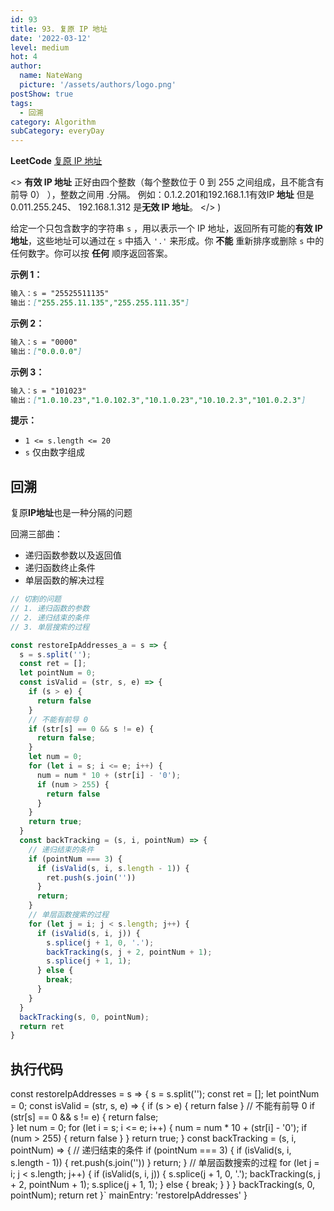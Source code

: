 ```yaml
---
id: 93
title: 93. 复原 IP 地址
date: '2022-03-12'
level: medium
hot: 4
author:
  name: NateWang
  picture: '/assets/authors/logo.png'
postShow: true
tags:
  - 回溯
category: Algorithm
subCategory: everyDay
---
```


<Strong>LeetCode</Strong> [复原 IP 地址](https://leetcode-cn.com/problems/restore-ip-addresses/description/)


  <>
    <Para>
      <Strong>有效 IP 地址</Strong>
      正好由四个整数（每个整数位于 <InlineCode>0</InlineCode> 到 <InlineCode>255</InlineCode> 之间组成，且不能含有前导 <InlineCode>0</InlineCode>）  ），整数之间用 <InlineCode>.</InlineCode>分隔。
    </Para>
    <Para>
      例如：<InlineCode>0.1.2.201</InlineCode>和<InlineCode>192.168.1.1</InlineCode>有效IP<Strong>  地址</Strong>
      但是 <InlineCode>0.011.255.245</InlineCode>、 <InlineCode>192.168.1.312</InlineCode> 是<Strong>无效 IP 地址</Strong>。
    </Para>
  </>
)

<SideNote type='info' title='题目描述' children={cBox}/>

给定一个只包含数字的字符串 `s` ，用以表示一个 IP 地址，返回所有可能的**有效 IP 地址**，这些地址可以通过在 `s` 中插入 `'.'` 来形成。你 **不能** 重新排序或删除 `s` 中的任何数字。你可以按 **任何** 顺序返回答案。


**示例 1：**

```md
输入：s = "25525511135"
输出：["255.255.11.135","255.255.111.35"]
```

**示例 2：**

```md
输入：s = "0000"
输出：["0.0.0.0"]
```

**示例 3：**

```md
输入：s = "101023"
输出：["1.0.10.23","1.0.102.3","10.1.0.23","10.10.2.3","101.0.2.3"]
```

 

**提示：**

- `1 <= s.length <= 20`
- `s` 仅由数字组成


## 回溯


复原**IP地址**也是一种分隔的问题

回溯三部曲：

- 递归函数参数以及返回值
- 递归函数终止条件
- 单层函数的解决过程



```js
// 切割的问题
// 1. 递归函数的参数
// 2. 递归结束的条件
// 3. 单层搜索的过程

const restoreIpAddresses_a = s => {
  s = s.split('');
  const ret = [];
  let pointNum = 0;
  const isValid = (str, s, e) => {
    if (s > e) {
      return false
    }
    // 不能有前导 0 
    if (str[s] == 0 && s != e) {
      return false;      
    }
    let num = 0;
    for (let i = s; i <= e; i++) {
      num = num * 10 + (str[i] - '0');
      if (num > 255) {
        return false
      }
    }
    return true;
  }
  const backTracking = (s, i, pointNum) => {
    // 递归结束的条件
    if (pointNum === 3) {
      if (isValid(s, i, s.length - 1)) {
        ret.push(s.join(''))
      }
      return;
    }
    // 单层函数搜索的过程
    for (let j = i; j < s.length; j++) {
      if (isValid(s, i, j)) {
        s.splice(j + 1, 0, '.');
        backTracking(s, j + 2, pointNum + 1);
        s.splice(j + 1, 1);
      } else {
        break;
      }
    }
  }
  backTracking(s, 0, pointNum);
  return ret
}
```

## 执行代码

const restoreIpAddresses = s => {
  s = s.split('');
  const ret = [];
  let pointNum = 0;
  const isValid = (str, s, e) => {
    if (s > e) {
      return false
    }
    // 不能有前导 0 
    if (str[s] == 0 && s != e) {
      return false;      
    }
    let num = 0;
    for (let i = s; i <= e; i++) {
      num = num * 10 + (str[i] - '0');
      if (num > 255) {
        return false
      }
    }
    return true;
  }
  const backTracking = (s, i, pointNum) => {
    // 递归结束的条件
    if (pointNum === 3) {
      if (isValid(s, i, s.length - 1)) {
        ret.push(s.join(''))
      }
      return;
    }
    // 单层函数搜索的过程
    for (let j = i; j < s.length; j++) {
      if (isValid(s, i, j)) {
        s.splice(j + 1, 0, '.');
        backTracking(s, j + 2, pointNum + 1);
        s.splice(j + 1, 1);
      } else {
        break;
      }
    }
  }
  backTracking(s, 0, pointNum);
  return ret
}`
  mainEntry: 'restoreIpAddresses'
}

<PlayGround js={js} mode='algo' options={options}/> 
